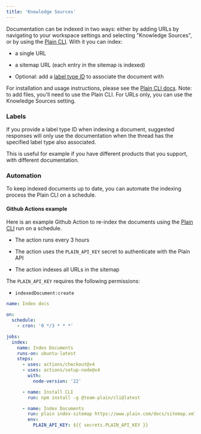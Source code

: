 ```yaml
---
title: 'Knowledge Sources'
---
```


Documentation can be indexed in two ways: either by adding URLs by navigating to your workspace settings and selecting "Knowledge Sources", or by using the [Plain CLI](https://github.com/team-plain/cli). With it you can index:

* a single URL

* a sitemap URL (each entry in the sitemap is indexed)

* Optional: add a [label type ID](/labels) to associate the document with

For installation and usage instructions, please see the [Plain CLI docs](https://github.com/team-plain/cli). Note: to add files, you'll need to use the Plain CLI. For URLs only, you can use the Knowledge Sources setting.&#x20;

### Labels

If you provide a label type ID when indexing a document, suggested responses will only use the documentation when the thread has the specified label type also associated.

This is useful for example if you have different products that you support, with different documentation.

### Automation

To keep indexed documents up to date, you can automate the indexing process the Plain CLI on a schedule.

#### Github Actions example

Here is an example Github Action to re-index the documents using the [Plain CLI](https://github.com/team-plain/cli) run on a schedule.

* The action runs every 3 hours

* The action uses the `PLAIN_API_KEY` secret to authenticate with the Plain API

* The action indexes all URLs in the sitemap

The `PLAIN_API_KEY` requires the following permissions:

* `indexedDocument:create`

```yaml
name: Index docs

on:
  schedule:
    - cron: '0 */3 * * *'

jobs:
  index:
    name: Index Documents
    runs-on: ubuntu-latest
    steps:
      - uses: actions/checkout@v4
      - uses: actions/setup-node@v4
        with:
          node-version: '22'

      - name: Install CLI
        run: npm install -g @team-plain/cli@latest

      - name: Index Documents
        run: plain index-sitemap https://www.plain.com/docs/sitemap.xml --labelTypeIds lt_01G0EZ1XTM37C643SQTDNXR1
        env:
          PLAIN_API_KEY: ${{ secrets.PLAIN_API_KEY }}
```